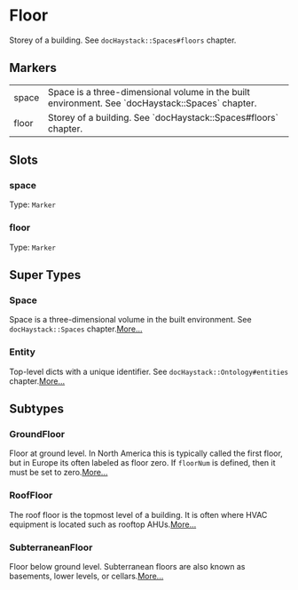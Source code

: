 # Floor
Storey of a building.  See `docHaystack::Spaces#floors` chapter.
## Markers
<table>
<tbody>
<tr>
<td className='p-2 align-top'><span className='bg-sky-200 rounded-md px-3 py-1 text-sky-700 block font-semibold text-center text-sm'>space </span></td>
<td className='p-2 align-top'>Space is a three-dimensional volume in the built environment. See `docHaystack::Spaces` chapter.</td>
</tr>
<tr>
<td className='p-2 align-top'><span className='bg-sky-200 rounded-md px-3 py-1 text-sky-700 block font-semibold text-center text-sm'>floor </span></td>
<td className='p-2 align-top'>Storey of a building.  See `docHaystack::Spaces#floors` chapter.</td>
</tr>
</tbody>
</table>

## Slots

### space
Type: `Marker`

### floor
Type: `Marker`



## Super Types
### Space
Space is a three-dimensional volume in the built environment.
See `docHaystack::Spaces` chapter.[More...](/ph/entities/Space)

### Entity
Top-level dicts with a unique identifier.
See `docHaystack::Ontology#entities` chapter.[More...](/ph/entities/Entity)


## Subtypes
### GroundFloor
Floor at ground level.  In North America this is typically called
the first floor, but in Europe its often labeled as floor zero.
If `floorNum` is defined, then it must be set to zero.[More...](./GroundFloor)
### RoofFloor
The roof floor is the topmost level of a building.  It is often
where HVAC equipment is located such as rooftop AHUs.[More...](./RoofFloor)
### SubterraneanFloor
Floor below ground level.  Subterranean floors are also known as
basements, lower levels, or cellars.[More...](./SubterraneanFloor)
